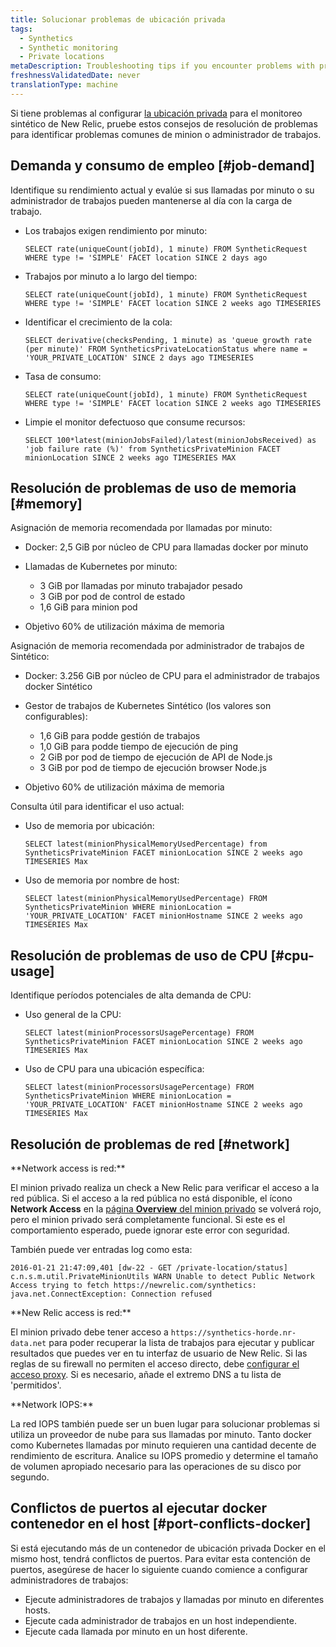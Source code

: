 ```yaml
---
title: Solucionar problemas de ubicación privada
tags:
  - Synthetics
  - Synthetic monitoring
  - Private locations
metaDescription: Troubleshooting tips if you encounter problems with private locations or private minions or job managers with synthetic monitoring in New Relic.
freshnessValidatedDate: never
translationType: machine
---
```


Si tiene problemas al configurar [la ubicación privada](/docs/synthetics/new-relic-synthetics/private-locations/private-locations-overview-monitor-internal-sites-add-new-locations) para el monitoreo sintético de New Relic, pruebe estos consejos de resolución de problemas para identificar problemas comunes de minion o administrador de trabajos.

## Demanda y consumo de empleo [#job-demand]

Identifique su rendimiento actual y evalúe si sus llamadas por minuto o su administrador de trabajos pueden mantenerse al día con la carga de trabajo.

* Los trabajos exigen rendimiento por minuto:

  ```
  SELECT rate(uniqueCount(jobId), 1 minute) FROM SyntheticRequest WHERE type != 'SIMPLE' FACET location SINCE 2 days ago
  ```

* Trabajos por minuto a lo largo del tiempo:

  ```
  SELECT rate(uniqueCount(jobId), 1 minute) FROM SyntheticRequest WHERE type != 'SIMPLE' FACET location SINCE 2 weeks ago TIMESERIES
  ```

* Identificar el crecimiento de la cola:

  ```
  SELECT derivative(checksPending, 1 minute) as 'queue growth rate (per minute)' FROM SyntheticsPrivateLocationStatus where name = 'YOUR_PRIVATE_LOCATION' SINCE 2 days ago TIMESERIES
  ```

* Tasa de consumo:

  ```
  SELECT rate(uniqueCount(jobId), 1 minute) FROM SyntheticRequest WHERE type != 'SIMPLE' FACET location SINCE 2 weeks ago TIMESERIES
  ```

* Limpie el monitor defectuoso que consume recursos:

  ```
  SELECT 100*latest(minionJobsFailed)/latest(minionJobsReceived) as 'job failure rate (%)' from SyntheticsPrivateMinion FACET minionLocation SINCE 2 weeks ago TIMESERIES MAX
  ```

## Resolución de problemas de uso de memoria [#memory]

Asignación de memoria recomendada por llamadas por minuto:

* Docker: 2,5 GiB por núcleo de CPU para llamadas docker por minuto

* Llamadas de Kubernetes por minuto:

  * 3 GiB por llamadas por minuto trabajador pesado
  * 3 GiB por pod de control de estado
  * 1,6 GiB para minion pod

* Objetivo 60% de utilización máxima de memoria

Asignación de memoria recomendada por administrador de trabajos de Sintético:

* Docker: 3.256 GiB por núcleo de CPU para el administrador de trabajos docker Sintético

* Gestor de trabajos de Kubernetes Sintético (los valores son configurables):

  * 1,6 GiB para podde gestión de trabajos
  * 1,0 GiB para podde tiempo de ejecución de ping
  * 2 GiB por pod de tiempo de ejecución de API de Node.js
  * 3 GiB por pod de tiempo de ejecución browser Node.js

* Objetivo 60% de utilización máxima de memoria

Consulta útil para identificar el uso actual:

* Uso de memoria por ubicación:

  ```
  SELECT latest(minionPhysicalMemoryUsedPercentage) from SyntheticsPrivateMinion FACET minionLocation SINCE 2 weeks ago TIMESERIES Max
  ```

* Uso de memoria por nombre de host:

  ```
  SELECT latest(minionPhysicalMemoryUsedPercentage) FROM SyntheticsPrivateMinion WHERE minionLocation = 'YOUR_PRIVATE_LOCATION' FACET minionHostname SINCE 2 weeks ago TIMESERIES Max
  ```

## Resolución de problemas de uso de CPU [#cpu-usage]

Identifique períodos potenciales de alta demanda de CPU:

* Uso general de la CPU:

  ```
  SELECT latest(minionProcessorsUsagePercentage) FROM SyntheticsPrivateMinion FACET minionLocation SINCE 2 weeks ago TIMESERIES Max
  ```

* Uso de CPU para una ubicación específica:

  ```
  SELECT latest(minionProcessorsUsagePercentage) FROM SyntheticsPrivateMinion WHERE minionLocation = 'YOUR_PRIVATE_LOCATION' FACET minionHostname SINCE 2 weeks ago TIMESERIES Max
  ```

## Resolución de problemas de red [#network]

<DNT>
  **Network access is red:**
</DNT>

El minion privado realiza un check a New Relic para verificar el acceso a la red pública. Si el acceso a la red pública no está disponible, el ícono <DNT>**Network Access**</DNT> en la [página <DNT>**Overview**</DNT> del minion privado](/docs/synthetics/new-relic-synthetics/pages/synthetics-overview-page-view-monitors-performance) se volverá rojo, pero el minion privado será completamente funcional. Si este es el comportamiento esperado, puede ignorar este error con seguridad.

También puede ver entradas log como esta:

```
2016-01-21 21:47:09,401 [dw-22 - GET /private-location/status] c.n.s.m.util.PrivateMinionUtils WARN Unable to detect Public Network Access trying to fetch https://newrelic.com/synthetics: java.net.ConnectException: Connection refused
```

<DNT>
  **New Relic access is red:**
</DNT>

El minion privado debe tener acceso a `https://synthetics-horde.nr-data.net` para poder recuperar la lista de trabajos para ejecutar y publicar resultados que puedes ver en tu interfaz de usuario de New Relic. Si las reglas de su firewall no permiten el acceso directo, debe [configurar el acceso proxy](/docs/synthetics/new-relic-synthetics/private-locations/install-configure-private-minions). Si es necesario, añade el extremo DNS a tu lista de 'permitidos'.

<DNT>
  **Network IOPS:**
</DNT>

La red IOPS también puede ser un buen lugar para solucionar problemas si utiliza un proveedor de nube para sus llamadas por minuto. Tanto docker como Kubernetes llamadas por minuto requieren una cantidad decente de rendimiento de escritura. Analice su IOPS promedio y determine el tamaño de volumen apropiado necesario para las operaciones de su disco por segundo.

## Conflictos de puertos al ejecutar docker contenedor en el host [#port-conflicts-docker]

Si está ejecutando más de un contenedor de ubicación privada Docker en el mismo host, tendrá conflictos de puertos. Para evitar esta contención de puertos, asegúrese de hacer lo siguiente cuando comience a configurar administradores de trabajos:

* Ejecute administradores de trabajos y llamadas por minuto en diferentes hosts.
* Ejecute cada administrador de trabajos en un host independiente.
* Ejecute cada llamada por minuto en un host diferente.
